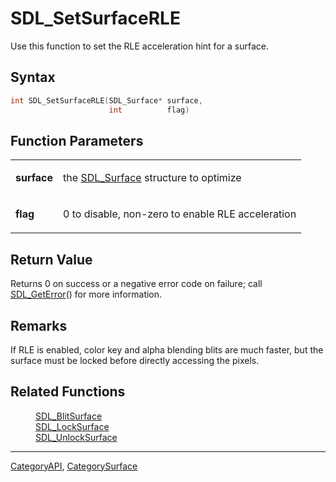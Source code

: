 
= SDL_SetSurfaceRLE =
Use this function to set the RLE acceleration hint for a surface.


== Syntax ==
<syntaxhighlight lang='c++'>
int SDL_SetSurfaceRLE(SDL_Surface* surface,
                      int          flag)
</syntaxhighlight>

== Function Parameters ==
{|
|'''surface'''
|the [[SDL_Surface]] structure to optimize
|-
|'''flag'''
|0 to disable, non-zero to enable RLE acceleration
|}

== Return Value ==
Returns 0 on success or a negative error code on failure; call [[SDL_GetError]]() for more information.

== Remarks ==
If RLE is enabled, color key and alpha blending blits are much faster, but the surface must be locked before directly accessing the pixels. 

== Related Functions ==
:[[SDL_BlitSurface]]
:[[SDL_LockSurface]]
:[[SDL_UnlockSurface]]

----
[[CategoryAPI]], [[CategorySurface]]
